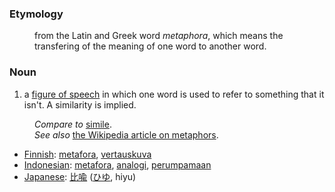 ===Etymology===
:from the Latin and Greek word ''metaphora'', which means the transfering of the meaning of one word to another word.

===Noun===
#a [[figure of speech]] in which one word is used to refer to something that it isn't. A similarity is implied.

:''Compare to'' [[simile]].
:''See also'' [[en:metaphor| the Wikipedia article on metaphors]].

* [[Finnish]]: [[metafora]], [[vertauskuva]]
*[[Indonesian]]: [[metafora]], [[analogi]], [[umpama|perumpamaan]]
*[[Japanese]]: [[比喩]] ([[ひゆ]], hiyu)